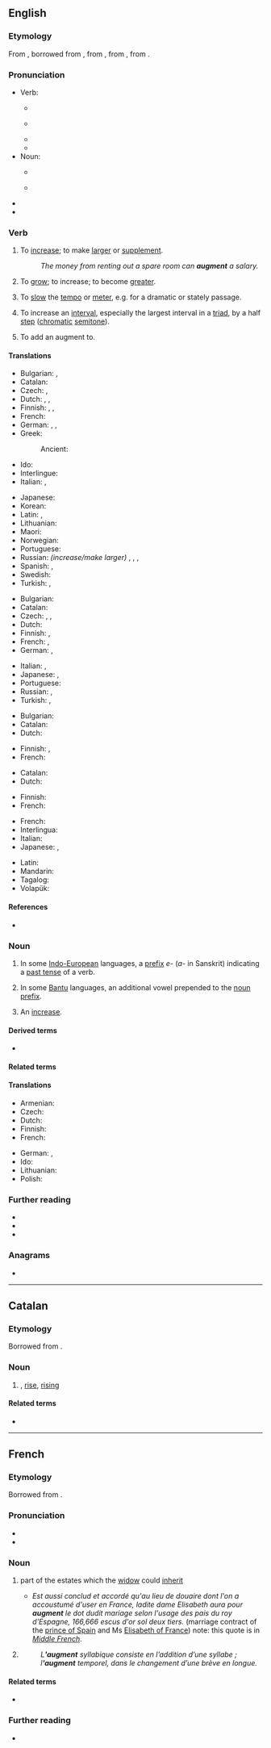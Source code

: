 ==English==
{{was wotd|2010|March|3}}
{{wikipedia|dab=augment}}

===Etymology===
{{root|en|ine-pro|*h₂ewg-}}
<!--(verb)-->From {{inh|en|enm|-}}, borrowed from {{bor|en|fro|augmenter}}, from {{der|en|LL.|augmentare||to increase}}, from {{der|en|la|augmentum||an increase, growth}}, from {{m|la|augere||to increase}}.

===Pronunciation===
* Verb:
** {{a|UK}} {{IPA|en|/ɔːɡˈmɛnt/}}
** {{a|US}} {{IPA|en|/ɑɡˈmɛnt/}}
** {{audio|en|en-us-augment.ogg|Audio (US)}}
** {{rhymes|en|ɛnt}}
* Noun:
** {{a|UK}} {{IPA|en|/ˈɔːɡmənt/}}
** {{a|US}} {{IPA|en|/ˈɑɡmənt/}}
* {{audio|en|en-au-augment.ogg|Audio (AU)}}
* {{hyphenation|en|aug|ment}}

===Verb===
{{en-verb}}

# {{lb|en|transitive}} To [[increase]]; to make [[large|larger]] or [[supplement]].
#: ''The money from renting out a spare room can '''augment''' a salary.''
# {{lb|en|intransitive|reflexive}} To [[grow]]; to increase; to become [[greater]].
# {{lb|en|music}} To [[slow]] the [[tempo]] or [[meter]], e.g. for a dramatic or stately passage.
# {{lb|en|music}} To increase an [[interval]], especially the largest interval in a [[triad]], by a half [[step]] ([[chromatic]] [[semitone]]).
# {{lb|en|grammar|transitive}} To add an augment to.

====Translations====
{{trans-top|to increase, make larger or supplement}}
* Bulgarian: {{t+|bg|увеличавам}}, {{t+|bg|прибавям}}
* Catalan: {{t+|ca|augmentar}}
* Czech: {{t+|cs|rozšířit}}, {{t+|cs|zvětšit}}
* Dutch: {{t+|nl|vergroten}}, {{t+|nl|verhogen}}, {{t+|nl|aanvullen}}
* Finnish: {{t+|fi|lisätä}}, {{t+|fi|kasvattaa}}, {{t+|fi|laajentaa}}
* French: {{t+|fr|augmenter}}
* German: {{t+|de|vergrößern}}, {{t+|de|erhöhen}}, {{t+|de|vermehren}}
* Greek:
*: Ancient: {{t|grc|αὐξάνω}}
* Ido: {{t+|io|augmentar}}
* Interlingue: {{t|ie|augmentar}}
* Italian: {{t+|it|aumentare}}, {{t+|it|crescere}}
{{trans-mid}}
* Japanese: {{t+|ja|増やす|tr=fuyasu}}
* Korean: {{t|ko|증가시키다}}
* Latin: {{t+|la|augeo}}, {{t|la|accumulō}}
* Lithuanian: {{t|lt|padidinti}}
* Maori: {{t|mi|whakakaurahi}}
* Norwegian: {{t+|no|øke}}
* Portuguese: {{t+|pt|aumentar}}
* Russian: ''(increase/make larger)'' {{t+|ru|увели́чивать|impf}}, {{t+|ru|увели́чить|pf}}, {{qualifier|supplement}} {{t+|ru|дополня́ть|impf}}, {{t+|ru|допо́лнить|pf}}
* Spanish: {{t+|es|aumentar}}, {{t+|es|incrementar}}
* Swedish: {{t+|sv|öka}}
* Turkish: {{t+|tr|çoğaltmak}}, {{t+|tr|artırmak}}
{{trans-bottom}}

{{trans-top|to become greater}}
* Bulgarian: {{t|bg|увеличавам се}}
* Catalan: {{t+|ca|augmentar}}
* Czech: {{t+|cs|nabýt}}, {{t+|cs|vzrůst}}, {{t+|cs|vyrůst}}
* Dutch: {{t+|nl|verhogen}}
* Finnish: {{t+|fi|kasvaa}}, {{t+|fi|laajeta}}
* French: {{t+|fr|accroître|alt=s'accroître}}, {{t+|fr|agrandir|alt=s'agrandir}}
* German: {{t+|de|wachsen}}, {{t+|de|zunehmen}}
{{trans-mid}}
* Italian: {{t|it|aumentarsi}}, {{t+|it|accrescersi}}
* Japanese: {{t|ja|大きくなる|tr=ookiku naru}}, {{t+|ja|増える|tr=fueru}}
* Portuguese: {{t+|pt|aumentar}}
* Russian: {{t+|ru|увели́чиваться|impf}}, {{t+|ru|увели́читься|pf}}
* Turkish: {{t+|tr|çoğalmak}}, {{t+|tr|artmak}}
{{trans-bottom}}

{{trans-top|to slow the tempo or meter}}
* Bulgarian: {{t+|bg|забавям}}
* Catalan: {{t+|ca|augmentar}}
* Dutch: {{t+|nl|vergroten}}
{{trans-mid}}
* Finnish: {{t|fi|augmentoida}}, {{t+|fi|harventaa}}
* French: {{t|fr|élargir le mouvement}}
{{trans-bottom}}

{{trans-top|to increase an interval by a half step}}
* Catalan: {{t+|ca|augmentar}}
* Dutch: {{t+|nl|vergroten}}
{{trans-mid}}
* Finnish: {{t+|fi|laajentaa}}
* French: {{t|fr|[[augmenter]] [[l']][[intervalle]]}}
{{trans-bottom}}

{{checktrans-top}}
* French: {{qualifier|1}} {{t+check|fr|augmenter}}
* Interlingua: {{qualifier|1}} {{t-check|ia|augmentar}}
* Italian: {{qualifier|1}} {{t+check|it|aumentare}}
* Japanese: {{t+check|ja|増やす|tr=fuyasu, 1|sc=Jpan}}, {{t-check|ja|増加する|tr=zoukasuru, 1|sc=Jpan}}
{{trans-mid}}
* Latin: {{qualifier|1}} {{t-check|la|augmentare}}
* Mandarin: {{t+check|cmn|增加|tr=1|sc=Hani}}
* Tagalog: {{t-check|tl|palakihin}}
* Volapük: {{qualifier|1}} {{t+check|vo|xäinön}}
{{trans-bottom}}

====References====
* {{R:OED2}}

===Noun===
{{en-noun}}

# {{lb|en|grammar}} In some [[Indo-European]] languages, a [[prefix]] ''e-'' (''a-'' in Sanskrit) indicating a [[past tense]] of a verb.
# {{lb|en|grammar}} In some [[Bantu]] languages, an additional vowel prepended to the [[noun prefix]].
# An [[increase]].

====Derived terms====
* {{l|en|augmentless}}

====Related terms====
{{rootsee|en|h₂ewg}}
{{rel2|en|{{l|en|augmentable}}
|{{l|en|augmentation}}
|{{l|en|august}}
|{{l|en|auction}}
|{{l|en|author}}
|{{l|en|authorize}}
|{{l|en|auxiliary}}
}}

====Translations====
{{trans-top|grammar: prefix indicating past tense of verb}}
* Armenian: {{t+|hy|նախահավելված|sc=Armn}}
* Czech: {{t|cs|augment|m}}
* Dutch: {{t|nl|augment|n}}
* Finnish: {{t+|fi|augmentti}}
* French: {{t+|fr|augment|m}}
{{trans-mid}}
* German: {{t+|de|Augment|n}}, {{t|de|Augmentum|n}}
* Ido: {{t+|io|augmento}}
* Lithuanian: {{t|lt|augmentas|m}}
* Polish: {{t+|pl|augment|m}}
{{trans-bottom}}

===Further reading===
* {{R:Webster 1913}}
* {{R:Century 1911}}
* {{R:OneLook}}

===Anagrams===
* {{anagrams|en|a=aegmntu|mutagen|negatum}}

----

==Catalan==

===Etymology===
Borrowed from {{bor|ca|la|augmentum}}.

===Noun===
{{ca-noun|m}}

# {{l|en|increase}}, [[rise]], [[rising]]

====Related terms====
* {{l|ca|augmentar}}

----

==French==
{{wikipedia|lang=fr}}
{{attention|fr|needs proof reading by a native English speaker}}

===Etymology===
Borrowed from {{bor|fr|la|augmentum}}.

===Pronunciation===
* {{fr-IPA}}
* {{audio|fr|LL-Q150 (fra)-Lyokoï-augment.wav|Audio}}

===Noun===
{{fr-noun|m}}

# {{lb|fr|medieval law}} part of the estates which the [[widow]] could [[inherit]]
#* ''Est aussi conclud et accordé qu'au lieu de douaire dont l'on a accoustumé d'user en France, ladite dame Elisabeth aura pour '''augment''' le dot dudit mariage selon l'usage des pais du roy d'Espagne, 166,666 escus d'or sol deux tiers.'' (marriage contract of the [[w:Carlos, Prince of Asturias|prince of Spain]] and Ms [[w:Elisabeth of Valois|Elisabeth of France]]) note: this quote is in ''[[Middle French]]''.
# {{lb|fr|grammar}} {{l|en|augment}}
#: ''L''''augment''' syllabique consiste en l’addition d’une syllabe ; l''''augment''' temporel, dans le changement d’une brève en longue.''

====Related terms====
* {{l|fr|augmenter}}

===Further reading===
* {{R:TLFi}}